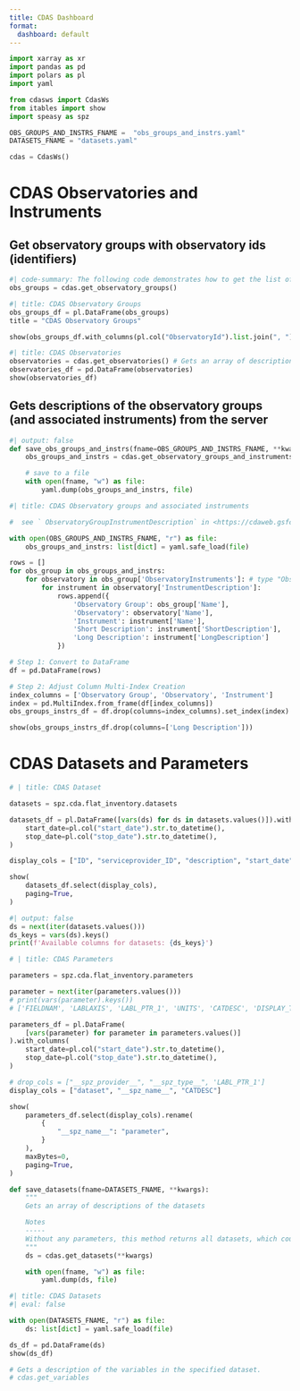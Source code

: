```yaml
---
title: CDAS Dashboard
format: 
  dashboard: default
---
```


```python
import xarray as xr
import pandas as pd
import polars as pl
import yaml

from cdasws import CdasWs
from itables import show
import speasy as spz

```

```python
OBS_GROUPS_AND_INSTRS_FNAME =  "obs_groups_and_instrs.yaml"
DATASETS_FNAME = "datasets.yaml"

cdas = CdasWs()
```

# CDAS Observatories and Instruments

## Get observatory groups with observatory ids (identifiers)

```python
#| code-summary: The following code demonstrates how to get the list of observatory groups with their respective observatory ids.
obs_groups = cdas.get_observatory_groups()
```

```python
#| title: CDAS Observatory Groups
obs_groups_df = pl.DataFrame(obs_groups)
title = "CDAS Observatory Groups"

show(obs_groups_df.with_columns(pl.col("ObservatoryId").list.join(", ")))
```

```python
#| title: CDAS Observatories
observatories = cdas.get_observatories() # Gets an array of descriptions of the observatories
observatories_df = pd.DataFrame(observatories)
show(observatories_df)
```


## Gets descriptions of the observatory groups (and associated instruments) from the server

```python
#| output: false
def save_obs_groups_and_instrs(fname=OBS_GROUPS_AND_INSTRS_FNAME, **kwargs):
    obs_groups_and_instrs = cdas.get_observatory_groups_and_instruments(**kwargs)

    # save to a file
    with open(fname, "w") as file:
        yaml.dump(obs_groups_and_instrs, file)
```

```python
#| title: CDAS Observatory groups and associated instruments

#  see ` ObservatoryGroupInstrumentDescription` in <https://cdaweb.gsfc.nasa.gov/WebServices/REST/CDAS.xsd>.

with open(OBS_GROUPS_AND_INSTRS_FNAME, "r") as file:
    obs_groups_and_instrs: list[dict] = yaml.safe_load(file)

rows = []
for obs_group in obs_groups_and_instrs:
    for observatory in obs_group['ObservatoryInstruments']: # type "ObservatoryInstrumentDescription": Description of observatory that includes its instruments.
        for instrument in observatory['InstrumentDescription']:
            rows.append({
                'Observatory Group': obs_group['Name'],
                'Observatory': observatory['Name'],
                'Instrument': instrument['Name'],
                'Short Description': instrument['ShortDescription'],
                'Long Description': instrument['LongDescription']
            })

# Step 1: Convert to DataFrame
df = pd.DataFrame(rows)

# Step 2: Adjust Column Multi-Index Creation
index_columns = ['Observatory Group', 'Observatory', 'Instrument']
index = pd.MultiIndex.from_frame(df[index_columns])
obs_groups_instrs_df = df.drop(columns=index_columns).set_index(index)

show(obs_groups_instrs_df.drop(columns=['Long Description']))
```

# CDAS Datasets and Parameters

```python
# | title: CDAS Dataset

datasets = spz.cda.flat_inventory.datasets

datasets_df = pl.DataFrame([vars(ds) for ds in datasets.values()]).with_columns(
    start_date=pl.col("start_date").str.to_datetime(),
    stop_date=pl.col("stop_date").str.to_datetime(),
)

display_cols = ["ID", "serviceprovider_ID", "description", "start_date", "stop_date"]

show(
    datasets_df.select(display_cols),
    paging=True,
)
```

```python
#| output: false
ds = next(iter(datasets.values()))
ds_keys = vars(ds).keys()
print(f'Available columns for datasets: {ds_keys}')
```


```python
# | title: CDAS Parameters

parameters = spz.cda.flat_inventory.parameters

parameter = next(iter(parameters.values()))
# print(vars(parameter).keys())
# ['FIELDNAM', 'LABLAXIS', 'LABL_PTR_1', 'UNITS', 'CATDESC', 'DISPLAY_TYPE', 'spz_shape', 'start_date', 'stop_date', 'dataset', '__spz_provider__', '__spz_name__', '__spz_uid__', '__spz_type__']

parameters_df = pl.DataFrame(
    [vars(parameter) for parameter in parameters.values()]
).with_columns(
    start_date=pl.col("start_date").str.to_datetime(),
    stop_date=pl.col("stop_date").str.to_datetime(),
)

# drop_cols = ["__spz_provider__", "__spz_type__", 'LABL_PTR_1']
display_cols = ["dataset", "__spz_name__", "CATDESC"]

show(
    parameters_df.select(display_cols).rename(
        {
            "__spz_name__": "parameter",
        }
    ),
    maxBytes=0,
    paging=True,
)
```

```python
def save_datasets(fname=DATASETS_FNAME, **kwargs):
    """
    Gets an array of descriptions of the datasets

    Notes
    -----
    Without any parameters, this method returns all datasets, which could take quite a long time...
    """
    ds = cdas.get_datasets(**kwargs)

    with open(fname, "w") as file:
        yaml.dump(ds, file)
```

```python
#| title: CDAS Datasets
#| eval: false

with open(DATASETS_FNAME, "r") as file:
    ds: list[dict] = yaml.safe_load(file)

ds_df = pd.DataFrame(ds)
show(ds_df)
```

```python
# Gets a description of the variables in the specified dataset.
# cdas.get_variables 
```